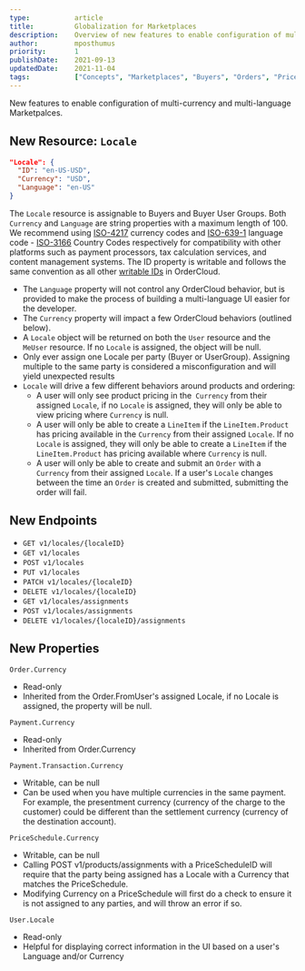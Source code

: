 ```yaml
---
type:           article
title:          Globalization for Marketplaces
description:    Overview of new features to enable configuration of multi-currency and multi-language Marketpalces.
author:         mposthumus
priority:       1
publishDate:    2021-09-13
updatedDate:    2021-11-04
tags:           ["Concepts", "Marketplaces", "Buyers", "Orders", "PriceSchedules"]
---
```


 New features to enable configuration of multi-currency and multi-language Marketpalces.

## New Resource: `Locale`
```json
"Locale": {
  "ID": "en-US-USD",
  "Currency": "USD",
  "Language": "en-US"
}
```
The `Locale` resource is assignable to Buyers and Buyer User Groups. Both `Currency` and `Language` are string properties with a maximum length of 100. We recommend using [ISO-4217](https://en.wikipedia.org/wiki/ISO_4217) currency codes and [ISO-639-1](https://en.wikipedia.org/wiki/ISO_639-1) language code - [ISO-3166](https://en.wikipedia.org/wiki/List_of_ISO_3166_country_codes) Country Codes respectively for compatibility with other platforms such as payment processors, tax calculation services, and content management systems. The ID property is writable and follows the same convention as all other [writable IDs](https://ordercloud.io/learn/ordercloud-basics/conventions#writeable-ids) in OrderCloud. 
- The `Language` property will not control any OrderCloud behavior, but is provided to make the process of building a multi-language UI easier for the developer. 
- The `Currency` property will impact a few OrderCloud behaviors (outlined below).
- A `Locale` object will be returned on both the `User` resource and the `MeUser` resource. If no `Locale` is assigned, the object will be null.
- Only ever assign one Locale per party (Buyer or UserGroup). Assigning multiple to the same party is considered a misconfiguration and will yield unexpected results
- `Locale` will drive a few different behaviors around products and ordering:
   - A user will only see product pricing in the` Currency` from their assigned `Locale`, if no `Locale` is assigned, they will only be able to view pricing where `Currency` is null.
   - A user will only be able to create a `LineItem` if the `LineItem.Product` has pricing available in the `Currency` from their assigned `Locale`. If no `Locale` is assigned, they will only be able to create a `LineItem` if the `LineItem.Product` has pricing available where `Currency` is null.
   - A user will only be able to create and submit an `Order` with a `Currency` from their assigned `Locale`. If a user's `Locale` changes between the time an `Order` is created and submitted, submitting the order will fail.

## New Endpoints
- `GET v1/locales/{localeID}`
- `GET v1/locales`
- `POST v1/locales`
- `PUT v1/locales`
- `PATCH v1/locales/{localeID}`
- `DELETE v1/locales/{localeID}`
- `GET v1/locales/assignments`
- `POST v1/locales/assignments`
- `DELETE v1/locales/{localeID}/assignments`

## New Properties
`Order.Currency`  
- Read-only
- Inherited from the Order.FromUser's assigned Locale, if no Locale is assigned, the property will be null.

`Payment.Currency`
- Read-only
- Inherited from Order.Currency

`Payment.Transaction.Currency`
- Writable, can be null
- Can be used when you have multiple currencies in the same payment. For example, the presentment currency (currency of the charge to the customer) could be different than the settlement currency (currency of the destination account).

`PriceSchedule.Currency`
- Writable, can be null
- Calling POST v1/products/assignments with a PriceScheduleID will require that the party being assigned has a Locale with a Currency that matches the PriceSchedule.
- Modifying Currency on a PriceSchedule will first do a check to ensure it is not assigned to any parties, and will throw an error if so.

`User.Locale`
- Read-only
- Helpful for displaying correct information in the UI based on a user's Language and/or Currency
